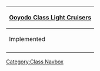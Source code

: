 {| class="mw-collapsible mw-collapsed wikitable" align=center
! [[:Category:Ooyodo Class|Ooyodo Class Light Cruisers]]
|-
! Implemented
|-
| align=center | {{ShipLink|Ooyodo}}
|}<noinclude>[[Category:Class Navbox]]</noinclude>